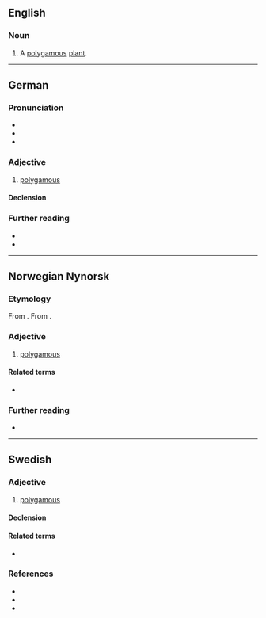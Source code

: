 ==English==

===Noun===
{{en-noun}}

# {{lb|en|botany}} A [[polygamous]] [[plant]].

----

==German==

===Pronunciation===
* {{IPA|de|/polyˈɡaːm/}}
* {{audio|de|De-polygam.ogg|Audio}}
* {{rhymes|de|aːm|s=3}}

===Adjective===
{{de-adj}}

# [[polygamous]]
#: {{ant|de|monogam}}

====Declension====
{{de-adecl}}

===Further reading===
* {{R:Duden}}
* {{R:DWDS}}

----

==Norwegian Nynorsk==

===Etymology===
From {{af|nn|poly-|-gam}}. From {{der|nn|grc|-}}.

===Adjective===
{{head|nn|adjective|neuter|polygamt|definite singular and plural|polygame}}

# [[polygamous]]
#: {{ant|nn|monogam}}

====Related terms====
* {{l|nn|polygami}}

===Further reading===
* {{R:The Nynorsk Dictionary}}

----

==Swedish==

===Adjective===
{{sv-adj}}

# [[polygamous]]
#: {{ant|sv|monogam}}

====Declension====
{{sv-adj-reg}}

====Related terms====
* {{l|sv|polygami||polygamy}}

===References===
* {{R:svenska.se|saob}}
* {{R:svenska.se|saol}}
* {{R:svenska.se|so}}